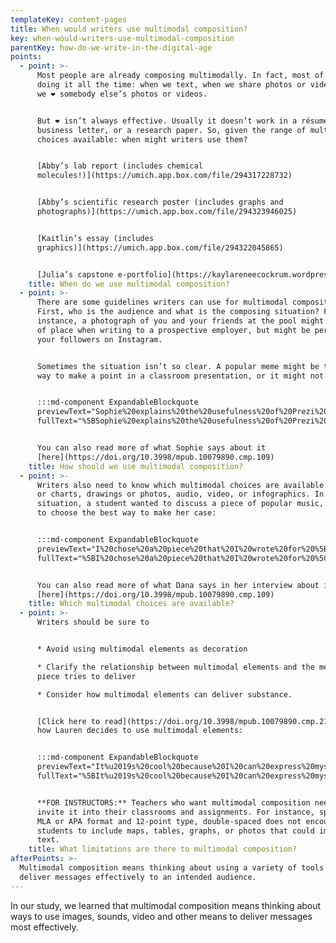 ```yaml
---
templateKey: content-pages
title: When would writers use multimodal composition?
key: when-would-writers-use-multimodal-composition
parentKey: how-do-we-write-in-the-digital-age
points:
  - point: >-
      Most people are already composing multimodally. In fact, most of us are
      doing it all the time: when we text, when we share photos or videos, when
      we ❤️ somebody else’s photos or videos. 


      But ❤️ isn’t always effective. Usually it doesn’t work in a résumé, a
      business letter, or a research paper. So, given the range of multimodal
      choices available: when might writers use them?


      [Abby’s lab report (includes chemical
      molecules!)](https://umich.app.box.com/file/294317228732)


      [Abby’s scientific research poster (includes graphs and
      photographs)](https://umich.app.box.com/file/294323946025)


      [Kaitlin’s essay (includes
      graphics)](https://umich.app.box.com/file/294322045865)


      [Julia’s capstone e-portfolio](https://kaylareneecockrum.wordpress.com)
    title: When do we use multimodal composition?
  - point: >-
      There are some guidelines writers can use for multimodal composition.
      First, who is the audience and what is the composing situation? For
      instance, a photograph of you and your friends at the pool might seem out
      of place when writing to a prospective employer, but might be perfect for
      your followers on Instagram.


      Sometimes the situation isn’t so clear. A popular meme might be the best
      way to make a point in a classroom presentation, or it might not.


      :::md-component ExpandableBlockquote
      previewText="Sophie%20explains%20the%20usefulness%20of%20Prezi%20for%20persuading%20an%20audience%3A%20%u201CI%20think%20it%27s%20%5BPrezi%u2019s%5D%20really%20fun%2C%20%u2026"
      fullText="%5BSophie%20explains%20the%20usefulness%20of%20Prezi%20for%20persuading%20an%20audience%3A%20%u201CI%20think%20it%27s%20%5C%5BPrezi%u2019s%5D%20really%20fun%2C%20but%20it%20looks%20so%20visually%20appealing%20and%20for%20a%20class%20where%20you%27re%20trying%20to%20persuade%20people%20of%20something%2C%20that%27s%20half%20the%20battle%20is%20just%20getting%20them%20to%20look%20at%20what%20you%27re%20trying%20to%20say.%20So%2C%20yeah%2C%20there%20hasn%27t%20really%20been%20that%20much%20writing%20necessarily%2C%20that%27s%20gone%20into%20that%20class%2C%20it%27s%20more%20just%20been%u2014well%20actually%2C%20we%27re%20one%20of%20the%20first%20groups%20to%20go.%20The%20presentations%20span%20over%20like%20the%20course%20of%20a%20month%2C%20and%20we%27re%20the%20first%20day%2C%20so%20we%20haven%27t%20had%20that%20much%20time%20to%20prepare%2C%20but%20it%27s%20been%20really%20interesting%20and%20I%20think%20that%20the%20Prezi%20definitely%20is%20going%20to%20add%20something%u2026%20We%20had%20this%20one%20map%20that%20we%27re%20showing%20and%20then%20we%20want%20to%20show%20another%20map%20next%20to%20it%20and%2C%20rather%20than%20clicking%20on%20the%20next%20slide%2C%20we%20just%20zoom%20out%2C%20and%20you%20can%20see%20both%20maps%20next%20to%20each%20other.%20Which%2C%20when%20you%27re%20watching%20something%2C%20it%27s%20just%20much%20more%20visually%20appealing.%20Not%20to%20say%20that%20PowerPoint%20doesn%27t%20get%20the%20job%20done%2C%20because%20it%20does%20if%20you%20just%20want%20words%20on%20a%20screen%2C%20it%27s%20more%20than%20okay.%5D%28https%3A//hdl.handle.net/2027/fulcrum.10079890/poi.13%29"


      You can also read more of what Sophie says about it
      [here](https://doi.org/10.3998/mpub.10079890.cmp.109)
    title: How should we use multimodal composition?
  - point: >-
      Writers also need to know which multimodal choices are available: graphs
      or charts, drawings or photos, audio, video, or infographics. In this
      situation, a student wanted to discuss a piece of popular music, and had
      to choose the best way to make her case:


      :::md-component ExpandableBlockquote
      previewText="I%20chose%20a%20piece%20that%20I%20wrote%20for%20%5BEnglish%20course%5D%20on%20the%20%5BRapper%5D%20Song.%20%u2026"
      fullText="%5BI%20chose%20a%20piece%20that%20I%20wrote%20for%20%5C%5BEnglish%20course%5D%20on%20the%20%5C%5BRapper%5D%20Song.%20It%20was%20an%20essay%20that%20I%20wrote%20an%20actual%20song.%20I%20thought%20that%20I%20wasted%20a%20lot%20of%20time%20in%20the%20essay%20explaining%20how%20the%20music%20sounded%20or%20what%20the%20lyrics%20said.%20I%20made%20an%20audio%20essay%20of%20it%2C%20with%20me%20reading%20it%20and%20then%20it%20cut%20into%20the%20actual%20music.%20That%20was%20something%20that%20couldn%u2019t%20have%20been%20done%20without%20new%20media.%5D%28https%3A//hdl.handle.net/2027/fulcrum.10079890/poi.16%29"


      You can also read more of what Dana says in her interview about it
      [here](https://doi.org/10.3998/mpub.10079890.cmp.109)
    title: Which multimodal choices are available?
  - point: >-
      Writers should be sure to 


      * Avoid using multimodal elements as decoration

      * Clarify the relationship between multimodal elements and the message the
      piece tries to deliver

      * Consider how multimodal elements can deliver substance.


      [Click here to read](https://doi.org/10.3998/mpub.10079890.cmp.21) about
      how Lauren decides to use multimodal elements:


      :::md-component ExpandableBlockquote
      previewText="It%u2019s%20cool%20because%20I%20can%20express%20myself%20in%20a%20medium%20other%20than%20words%2C%20%u2026."
      fullText="%5BIt%u2019s%20cool%20because%20I%20can%20express%20myself%20in%20a%20medium%20other%20than%20words%2C%20but%20I%20can%20still%20express%20the%20same%20ideas%20that%20I%u2019m%20writing%20about.%20I%20mean%2C%20I%u2019m%20like%u2014for%20my%20SAC%20%5C%5BScreen%20Arts%20and%20Culture%5D%20290%20class%2C%20we%20are%20doing%20black%20and%20white%2016mm%20silent%20film%2C%20so%20it%u2019s%20really%20cool%20cause%20we%20had%20like%20somebody%20playing%20chess%u2014two%20guys%20playing%20chess%u2014and%20it%20looked%20really%2C%20really%20gorgeous.%20It%20was%20like%2C%20%u2018I%20could%20write%20about%20this%2C%20but%20it%u2019s%20so%20much%20cooler%20to%20see%20it%20in%20this%20medium%2C%u2019%20and%20the%20way%20I%20choose%20to%20cut%20the%20angles%2C%20and%20where%20I%u2019m%20cutting%20for%20continuity%2C%20and%20stuff%20like%20that%2C%20that%20is%20kind%20of%20like%20writing%20in%20itself.%5D%28https%3A//hdl.handle.net/2027/fulcrum.10079890/poi.18%29"


      **FOR INSTRUCTORS:** Teachers who want multimodal composition need to
      invite it into their classrooms and assignments. For instance, specifying
      MLA or APA format and 12-point type, double-spaced does not encourage
      students to include maps, tables, graphs, or photos that could improve the
      text.
    title: What limitations are there to multimodal composition?
afterPoints: >-
  Multimodal composition means thinking about using a variety of tools to
  deliver messages effectively to an intended audience.
---
```

In our study, we learned that multimodal composition means thinking about ways to use images, sounds, video and other means to deliver messages most effectively.
